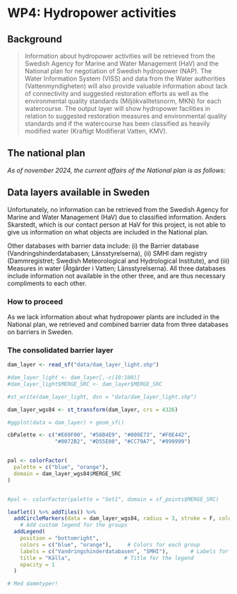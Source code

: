 # WP4: Hydropower activities

## Background

> Information about hydropower activities will be retrieved from the Swedish Agency for Marine and Water Management (HaV) and the National plan for negotiation of Swedish hydropower (NAP). The Water Information System (VISS) and data from the Water authorities (Vattenmyndigheten) will also provide valuable information about lack of connectivity and suggested restoration efforts as well as the environmental quality standards (Miljökvalitetsnorm, MKN) for each watercourse. The output layer will show hydropower facilities in relation to suggested restoration measures and environmental quality standards and if the watercourse has been classified as heavily modified water (Kraftigt Modifierat Vatten, KMV).

## The national plan

*As of november 2024, the current affairs of the National plan is as follows:*

## Data layers available in Sweden

Unfortunately, no information can be retrieved from the Swedish Agency for Marine and Water Management (HaV) due to classified information. Anders Skarstedt, which is our contact person at HaV for this project, is not able to give us information on what objects are included in the National plan. 

Other databases with barrier data include: (i) the Barrier database (Vandringshinderdatabasen; Länsstyrelserna), (ii) SMHI dam registry (Dammregistret; Swedish Meteorological and Hydrological Institute), and (iii) Measures in water (Åtgärder i Vatten; Länsstyrelserna). All three databases include information not available in the other three, and are thus necessary compliments to each other. 

### How to proceed

As we lack information about what hydropower plants are included in the National plan, we retrieved and combined barrier data from three databases on barriers in Sweden. 

### The consolidated barrier layer

```r

dam_layer <- read_sf("data/dam_layer_light.shp")

#dam_layer_light <- dam_layer[,-c(10:100)]
#dam_layer_light$MERGE_SRC <- dam_layer$MERGE_SRC

#st_write(dam_layer_light, dsn = "data/dam_layer_light.shp")

dam_layer_wgs84 <- st_transform(dam_layer, crs = 4326) 

#ggplot(data = dam_layer) + geom_sf()

cbPalette <- c("#E69F00", "#56B4E9", "#009E73", "#F0E442",
               "#0072B2", "#D55E00", "#CC79A7", "#999999")


pal <- colorFactor(
  palette = c("blue", "orange"),
  domain = dam_layer_wgs84$MERGE_SRC
)


#pal <- colorFactor(palette = "Set1", domain = sf_points$MERGE_SRC)

leaflet() %>% addTiles() %>% 
  addCircleMarkers(data = dam_layer_wgs84, radius = 3, stroke = F, color = ~pal(MERGE_SRC), popup = ~ paste0(MERGE_SRC)) %>%
    # Add custom legend for the groups
  addLegend(
    position = "bottomright",
    colors = c("blue", "orange"),     # Colors for each group
    labels = c("Vandringshinderdatabasen", "SMHI"),       # Labels for each group
    title = "Källa",                 # Title for the legend
    opacity = 1
  )

```


```r

# Med dammtyper!




```




